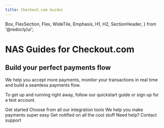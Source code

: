 ```yaml
---
title: Checkout.com Guides
---
```


  Box,
  FlexSection,
  Flex,
  WideTile,
  Emphasis,
  H1,
  H2,
  SectionHeader,
} from '@redocly/ui';


<H1>NAS Guides for Checkout.com</H1>
<H2>Build your perfect payments flow</H2>
We help you accept more payments, monitor your transactions in real time and build a seamless payments flow.

To get up and running right away, follow our quickstart guide or sign up for a test account.

<ButtonLink to="developer-portal/index.mdx">
Get started
</ButtonLink>
<Box my={25}>
    <FlexSection justifyContent="space-around" flexWrap="wrap">
    <Card to="developer-portal/index.md"  header="Integrate">
     Choose from all our integration tools
    </Card>
    <Card to="developer-portal/index.md" header="Payments">
      We help you make payments super easy
    </Card>
    <Card to="developer-portal/index.md" header="Webhooks">
      Get notified on all the cool stuff
    </Card>
  </FlexSection>
  <SectionHeader>
    <Emphasis>Need help? </Emphasis>
    Contact support
  </SectionHeader>
</Box>

